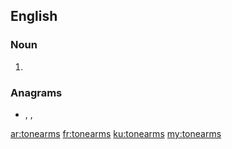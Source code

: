 {{also|tone arms}}
==English==

===Noun===
{{head|en|noun plural form}}

# {{plural of|tonearm|lang=en}}

===Anagrams===
* {{l|en|artemons}}, {{l|en|monstera}}, {{l|en|storeman}}

[[ar:tonearms]]
[[fr:tonearms]]
[[ku:tonearms]]
[[my:tonearms]]